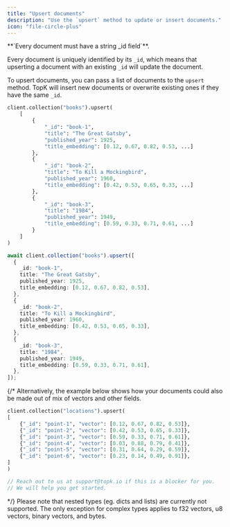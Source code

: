 ```yaml
---
title: "Upsert documents"
description: "Use the `upsert` method to update or insert documents."
icon: "file-circle-plus"
---
```



<Note>
  **`Every document must have a string _id field`**.

  Every document is uniquely identified by its `_id`, which means that upserting a document with an existing `_id` will update the document.
</Note>

To upsert documents, you can pass a list of documents to the `upsert` method. TopK will insert new documents or overwrite existing ones
if they have the same `_id`.

<CodeGroup>

```python Python
client.collection("books").upsert(
    [
        {
            "_id": "book-1",
            "title": "The Great Gatsby", 
            "published_year": 1925, 
            "title_embedding": [0.12, 0.67, 0.82, 0.53, ...]
        },
        {
            "_id": "book-2",
            "title": "To Kill a Mockingbird",
            "published_year": 1960,
            "title_embedding": [0.42, 0.53, 0.65, 0.33, ...]
        },
        {
            "_id": "book-3", 
            "title": "1984", 
            "published_year": 1949, 
            "title_embedding": [0.59, 0.33, 0.71, 0.61, ...]
        }
    ]
)
```


```typescript JavaScript
await client.collection("books").upsert([
  {
    _id: "book-1",
    title: "The Great Gatsby",
    published_year: 1925,
    title_embedding: [0.12, 0.67, 0.82, 0.53],
  },
  {
    _id: "book-2",
    title: "To Kill a Mockingbird",
    published_year: 1960,
    title_embedding: [0.42, 0.53, 0.65, 0.33],
  },
  {
    _id: "book-3",
    title: "1984",
    published_year: 1949,
    title_embedding: [0.59, 0.33, 0.71, 0.61],
  },
]);
```

</CodeGroup>

{/*
Alternatively, the example below shows how your documents could also be made out of mix of vectors and other fields.

<CodeGroup>

```python Python
client.collection("locations").upsert(
[
    {"_id": "point-1", "vector": [0.12, 0.67, 0.82, 0.53]},
    {"_id": "point-2", "vector": [0.42, 0.53, 0.65, 0.33]},
    {"_id": "point-3", "vector": [0.59, 0.33, 0.71, 0.61]},
    {"_id": "point-4", "vector": [0.03, 0.88, 0.79, 0.41]},
    {"_id": "point-5", "vector": [0.31, 0.64, 0.29, 0.59]},
    {"_id": "point-6", "vector": [0.23, 0.14, 0.49, 0.91]},
]
)
```

```js JavaScript
// Reach out to us at support@topk.io if this is a blocker for you.
// We will help you get started.
```

</CodeGroup>
*/}

<Note>
  Please note that nested types (eg. dicts and lists) are currently not supported. The only
  exception for complex types applies to f32 vectors, u8 vectors, binary vectors, and bytes.
</Note>

<Support />